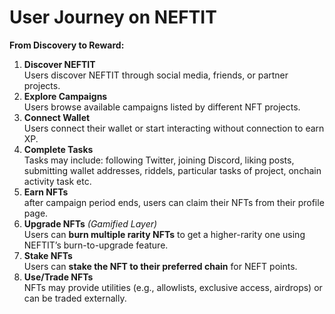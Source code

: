 # User Journey on NEFTIT

**From Discovery to Reward:**



1. **Discover NEFTIT**\
   Users discover NEFTIT through social media, friends, or partner projects.
2. **Explore Campaigns**\
   Users browse available campaigns listed by different NFT projects.
3. **Connect Wallet**\
   Users connect their wallet or start interacting without connection to earn XP.
4. **Complete Tasks**\
   Tasks may include: following Twitter, joining Discord, liking posts, submitting wallet addresses, riddels, particular tasks of project, onchain activity task etc.
5. **Earn NFTs**\
   after campaign period ends, users can claim their NFTs from their profile page.
6. **Upgrade NFTs** _(Gamified Layer)_\
   Users can **burn multiple rarity NFTs** to get a higher-rarity one using NEFTIT’s burn-to-upgrade feature.
7. **Stake NFTs**\
   Users can **stake the NFT to their preferred chain** for NEFT points.
8. **Use/Trade NFTs**\
   NFTs may provide utilities (e.g., allowlists, exclusive access, airdrops) or can be traded externally.

